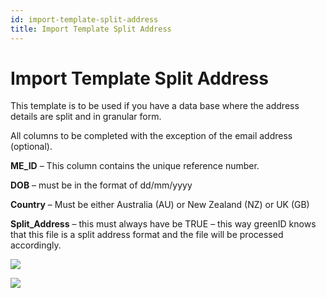 ```yaml
---
id: import-template-split-address
title: Import Template Split Address
---
```


# Import Template Split Address

This template is to be used if you have a data base where the address details are split and in granular form.

All columns to be completed with the exception of the email address (optional).

**ME\_ID** – This column contains the unique reference number.

**DOB** – must be in the format of dd/mm/yyyy

**Country** – Must be either Australia (AU) or New Zealand (NZ) or UK (GB)

**Split\_Address** – this must always have be TRUE – this way greenID knows that this file is a split address format and the file will be processed accordingly.

![](/img/excel3.png)

![](/img/excel4.png)
